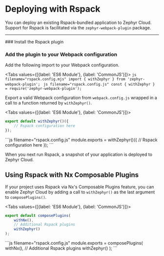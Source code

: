 
# Deploying with Rspack
You can deploy an existing Rspack-bundled application to Zephyr Cloud.
Support for Rspack is facilitated via the `zephyr-webpack-plugin` package.

---

<Steps>
### Install the Rspack plugin
<PackageManagerTabs command="install zephyr-webpack-plugin --save" />

### Add the plugin to your Webpack configuration
Add the following import to your Webpack configuration.

<Tabs values={[{label: 'ES6 Module'}, {label: 'CommonJS'}]}>
    <Tab>
    ```js filename="rspack.config.mjs"
    import { withZephyr } from 'zephyr-webpack-plugin';
    ```
    </Tab>
    <Tab>
    ```js filename="rspack.config.js"
    const { withZephyr } = require('zephyr-webpack-plugin');
    ```
    </Tab>
</Tabs>

Export a valid Webpack configuration from `webpack.config.js` wrapped in a call to a function returned by `withZephyr()`.

<Tabs values={[{label: 'ES6 Module'}, {label: 'CommonJS'}]}>
<Tab>
```js filename="rspack.config.mjs"
export default withZephyr()({
    // Rspack configuration here
});
```
</Tab>
<Tab>
```js filename="rspack.config.js"
module.exports = withZephyr()({
    // Rspack configuration here
});
```
</Tab>
</Tabs>
</Steps>

When you next run Rspack, a snapshot of your application is deployed to Zephyr Cloud.

## Using Rspack with Nx Composable Plugins
If your project uses Rspack via Nx's Composable Plugins feature, you can enable Zephyr Cloud by adding a call to `withZephyr()` as the last argument to `composePlugins()`.

<Tabs values={[{label: 'ES6 Module'}, {label: 'CommonJS'}]}>
<Tab>
```js filename="rspack.config.mjs"
export default composePlugins(
    withNx(),
    // Additional Rspack plugins
    withZephyr()
);
```
</Tab>
<Tab>
```js filename="rspack.config.js"
module.exports = composePlugins(
    withNx(),
    // Additional Rspack plugins
    withZephyr()
);
```
</Tab>
</Tabs>
